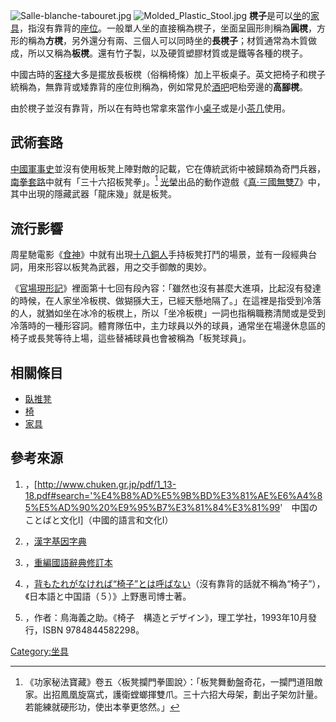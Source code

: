 [[File:Salle-blanche-tabouret.jpg|thumb]]
[[File:Molded_Plastic_Stool.jpg|thumb]]
'''櫈子'''是可以[[坐|坐]]的[[家具|家具]]，指沒有靠背的[[座位|座位]]。一般單人坐的直接稱為櫈子，坐面呈圓形則稱為'''圓櫈'''，方形的稱為'''方櫈'''，另外還分有兩、三個人可以同時坐的'''長櫈子'''；材質通常為木質做成，所以又稱為'''板櫈'''。還有竹子製，以及硬質塑膠材質或是鐵等各種的櫈子。

中國古時的[[客棧|客棧]]大多是擺放長板櫈（俗稱椅條）加上平板桌子。英文把椅子和櫈子統稱為{{lang|en|chair}}，無靠背或矮靠背的座位則稱為{{lang|en|Stool}}，例如常見於[[酒吧|酒吧]]吧枱旁邊的'''高腳櫈'''。

由於櫈子並沒有靠背，所以在有時也常拿來當作小[[桌子|桌子]]或是小[[茶几|茶几]]使用。

== 武術套路 ==
[[中國軍事史|中國軍事史]]並沒有使用板凳上陣對敵的記載，它在傳統武術中被歸類為奇門兵器，[[南拳|南拳]][[套路|套路]]中就有「三十六招板凳拳」。<ref>《功家秘法寶藏》卷五〈板凳攔門拳圖說〉：「板凳舞動盤奇花，一攔門道阻敵家。出招鳳凰旋窩式，護衛螳螂揮雙爪。三十六招大母架，劃出子架勿計量。若能練就硬形功，使出本拳更悠然。」</ref> [[光榮|光榮]]出品的動作遊戲《[[真·三國無雙7|真·三國無雙7]]》中，其中出現的隱藏武器「龍床幾」就是板凳。

== 流行影響 ==
{{Cquote|好折凳！折凳的奧妙之處，是可以藏於民居之中，隨手可得，還可以坐著它掩藏殺機。就算被警察抓也告不了你，真不愧為[[七種武器|七種武器]]之首！哈哈。|[[薛家燕|薛家燕]]|《[[:q:食神|食神]]》劇中台詞}}
周星馳電影《[[食神_(电影)|食神]]》中就有出現[[十八銅人|十八銅人]]手持板凳打鬥的場景，並有一段經典台詞，用來形容以板凳為武器，用之交手御敵的奧妙。

《[[官場現形記|官場現形記]]》裡面第十七回有段內容：「雖然也沒有甚麼大進項，比起沒有發達的時候，在人家坐冷板櫈、做猢猻大王，已經天懸地隔了。」在這裡是指受到冷落的人，就猶如坐在冰冷的板櫈上，所以「坐冷板櫈」一詞也指稱職務清閒或是受到冷落時的一種形容詞。體育隊伍中，主力球員以外的球員，通常坐在場邊休息區的椅子或長凳等待上場，這些替補球員也會被稱為「板凳球員」。

== 相關條目 ==
* [[臥推凳|臥推凳]]
* [[椅|椅]]
* [[家具|家具]]

== 參考來源 ==
#{{ja}}，[http://www.chuken.gr.jp/pdf/1_13-18.pdf#search='%E4%B8%AD%E5%9B%BD%E3%81%AE%E6%A4%85%E5%AD%90%20%E9%95%B7%E3%81%84%E3%81%99'　中国のことばと文化Ⅰ]{{dead link|date=2017年11月 |bot=InternetArchiveBot |fix-attempted=yes }}（中國的語言和文化Ⅰ）
#{{zh}}，[http://www.cbflabs.com/book/dic/hanzijiyin/n1.htm 漢字基因字典]{{Wayback|url=http://www.cbflabs.com/book/dic/hanzijiyin/n1.htm |date=20080315000442 }}
#{{zh}}，[http://140.111.34.46/cgi-bin/newDict/dict.sh?cond=%AAO%B9%B9&pieceLen=50&fld=1&cat=&ukey=1650360400&serial=2&recNo=0&op=f&imgFont=1 重編國語辭典修訂本]{{dead link|date=2017年11月 |bot=InternetArchiveBot |fix-attempted=yes }}
#{{ja}}，[http://news.searchina.ne.jp/disp.cgi?y=2006&d=0614&f=column_0614_003.shtml 背もたれがなければ“椅子”とは呼ばない]{{Wayback|url=http://news.searchina.ne.jp/disp.cgi?y=2006&d=0614&f=column_0614_003.shtml |date=20070817100912 }}（沒有靠背的話就不稱為“椅子”），《日本語と中国語（５）》上野惠司博士著。
#{{ja}}，作者：鳥海義之助。《椅子　構造とデザイン》，理工学社，1993年10月發行，ISBN 9784844582298。

[[Category:坐具|Category:坐具]]